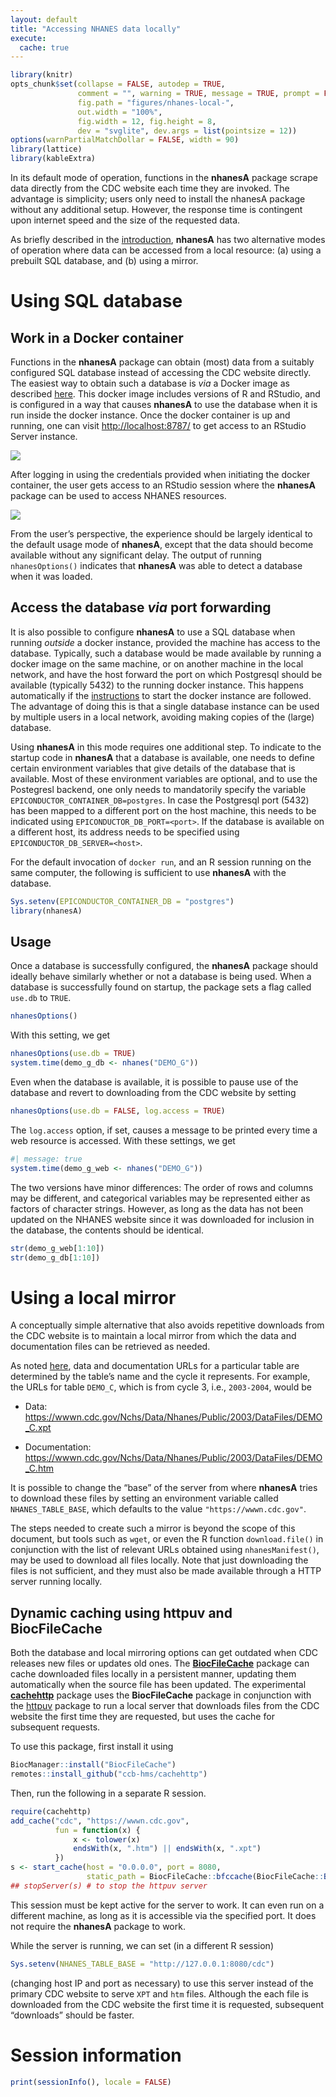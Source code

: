 ```yaml
---
layout: default
title: "Accessing NHANES data locally"
execute:
  cache: true
---
```


```r
library(knitr)
opts_chunk$set(collapse = FALSE, autodep = TRUE, 
               comment = "", warning = TRUE, message = TRUE, prompt = FALSE,
               fig.path = "figures/nhanes-local-",
               out.width = "100%",
               fig.width = 12, fig.height = 8,
               dev = "svglite", dev.args = list(pointsize = 12))
options(warnPartialMatchDollar = FALSE, width = 90)
library(lattice)
library(kableExtra)
```

In its default mode of operation, functions in the __nhanesA__ package
scrape data directly from the CDC website each time they are invoked.
The advantage is simplicity; users only need to install the nhanesA
package without any additional setup.  However, the response time is
contingent upon internet speed and the size of the requested data.

As briefly described in the [introduction](nhanes-introduction.html),
__nhanesA__ has two alternative modes of operation where data can be
accessed from a local resource: (a) using a prebuilt SQL database, and
(b) using a mirror.

# Using SQL database

## Work in a Docker container

Functions in the __nhanesA__ package can obtain (most) data from a
suitably configured SQL database instead of accessing the CDC website
directly. The easiest way to obtain such a database is _via_ a Docker
image as described
[here](https://github.com/deepayan/nhanes-postgres).  This docker
image includes versions of R and RStudio, and is configured in a way
that causes __nhanesA__ to use the database when it is run inside the
docker instance. Once the docker container is up and running, one can
visit <http://localhost:8787/> to get access to an RStudio Server
instance.

![](screenshots/rstudio-login-screen.png){.lightbox}

After logging in using the credentials provided when initiating the
docker container, the user gets access to an RStudio session where the
__nhanesA__ package can be used to access NHANES resources.

![](screenshots/rstudio-nhanes.png){.lightbox}

From the user's perspective, the experience should be largely
identical to the default usage mode of __nhanesA__, except that the
data should become available without any significant delay. The output
of running `nhanesOptions()` indicates that __nhanesA__ was able to
detect a database when it was loaded.

## Access the database _via_ port forwarding

It is also possible to configure __nhanesA__ to use a SQL database
when running _outside_ a docker instance, provided the machine has
access to the database. Typically, such a database would be made
available by running a docker image on the same machine, or on another
machine in the local network, and have the host forward the port on
which Postgresql should be available (typically 5432) to the running docker
instance. This happens automatically if the
[instructions](https://github.com/deepayan/nhanes-postgres) to start
the docker instance are followed. The advantage of doing this is that a
single database instance can be used by multiple users in a local
network, avoiding making copies of the (large) database.

Using __nhanesA__ in this mode requires one additional step. To
indicate to the startup code in __nhanesA__ that a database is
available, one needs to define certain environment variables that give
details of the database that is available. Most of these environment
variables are optional, and to use the Postegresl backend, one only
needs to mandatorily specify the variable
`EPICONDUCTOR_CONTAINER_DB=postgres`. In case the Postgresql port
(5432) has been mapped to a different port on the host machine, this
needs to be indicated using `EPICONDUCTOR_DB_PORT=<port>`. If the
database is available on a different host, its address needs to be
specified using `EPICONDUCTOR_DB_SERVER=<host>`.

For the default invocation of `docker run`, and an R session running
on the same computer, the following is sufficient to use __nhanesA__
with the database.


```r
Sys.setenv(EPICONDUCTOR_CONTAINER_DB = "postgres")
library(nhanesA)
```

## Usage 

Once a database is successfully configured, the __nhanesA__ package
should ideally behave similarly whether or not a database is being
used. When a database is successfully found on startup, the package
sets a flag called `use.db` to `TRUE`.

```r
nhanesOptions()
```

With this setting, we get

```r
nhanesOptions(use.db = TRUE)
system.time(demo_g_db <- nhanes("DEMO_G"))
```

Even when the database is available, it is possible to pause use of
the database and revert to downloading from the CDC website by setting

```r
nhanesOptions(use.db = FALSE, log.access = TRUE)
```

The `log.access` option, if set, causes a message to be printed every
time a web resource is accessed. With these settings, we get

```r
#| message: true
system.time(demo_g_web <- nhanes("DEMO_G"))
```

The two versions have minor differences: The order of rows and columns
may be different, and categorical variables may be represented either
as factors of character strings. However, as long as the data has not
been updated on the NHANES website since it was downloaded for
inclusion in the database, the contents should be identical.

```r
str(demo_g_web[1:10])
str(demo_g_db[1:10])
```


# Using a local mirror

A conceptually simple alternative that also avoids repetitive
downloads from the CDC website is to maintain a local mirror from
which the data and documentation files can be retrieved as needed.

As noted [here](nhanes-introduction.html), data and documentation URLs
for a particular table are determined by the table's name and the
cycle it represents. For example, the URLs for table `DEMO_C`, which
is from cycle 3, i.e., `2003-2004`, would be

- Data: <https://wwwn.cdc.gov/Nchs/Data/Nhanes/Public/2003/DataFiles/DEMO_C.xpt>

- Documentation: <https://wwwn.cdc.gov/Nchs/Data/Nhanes/Public/2003/DataFiles/DEMO_C.htm>

It is possible to change the "base" of the server from where
__nhanesA__ tries to download these files by setting an environment
variable called `NHANES_TABLE_BASE`, which defaults to the value
`"https://wwwn.cdc.gov"`.

The steps needed to create such a mirror is beyond the scope of this
document, but tools such as `wget`, or even the R function
`download.file()` in conjunction with the list of relevant URLs
obtained using `nhanesManifest()`, may be used to download all files
locally. Note that just downloading the files is not sufficient, and
they must also be made available through a HTTP server running
locally.

## Dynamic caching using __httpuv__ and __BiocFileCache__

Both the database and local mirroring options can get outdated when
CDC releases new files or updates old ones. The
[__BiocFileCache__](https://bioconductor.org/packages/release/bioc/html/BiocFileCache.html)
package can cache downloaded files locally in a persistent manner,
updating them automatically when the source file has been updated. The
experimental [__cachehttp__](https://github.com/ccb-hms/cachehttp) package
uses the __BiocFileCache__ package in conjunction with the
[httpuv](https://github.com/rstudio/httpuv/#readme) package to run a
local server that downloads files from the CDC website the first time
they are requested, but uses the cache for subsequent requests.

To use this package, first install it using

```r
BiocManager::install("BiocFileCache")
remotes::install_github("ccb-hms/cachehttp")
```

Then, run the following in a separate R session.

```r
require(cachehttp)
add_cache("cdc", "https://wwwn.cdc.gov",
          fun = function(x) {
              x <- tolower(x)
              endsWith(x, ".htm") || endsWith(x, ".xpt")
          })
s <- start_cache(host = "0.0.0.0", port = 8080,
                 static_path = BiocFileCache::bfccache(BiocFileCache::BiocFileCache()))
## stopServer(s) # to stop the httpuv server
```

This session must be kept active for the server to work. It can even
run on a different machine, as long as it is accessible via the
specified port. It does not require the __nhanesA__ package to work.

While the server is running, we can set (in a different R session)


```r
Sys.setenv(NHANES_TABLE_BASE = "http://127.0.0.1:8080/cdc")
```

(changing host IP and port as necessary) to use this server instead of
the primary CDC website to serve `XPT` and `htm` files. Although the
each file is downloaded from the CDC website the first time it is
requested, subsequent "downloads" should be faster.


# Session information


```r
print(sessionInfo(), locale = FALSE)
```



